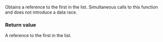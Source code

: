 {{cpp/chrono/tzdb_list/title|1=front}}
{{cpp/chrono/tzdb_list/navbar}}
{{dcl begin}}
{{dcl|since=c++20|1=
const std::chrono::tzdb&amp; front() const noexcept;
}}
{{dcl end}}

Obtains a reference to the first {{lc|std::chrono::tzdb}} in the list. Simultaneous calls to this function and {{c|std::chrono::reload_tzdb()}} does not introduce a data race.

===Return value===
A reference to the first {{lc|std::chrono::tzdb}} in the list.

{{langlinks|es|ja|ru|zh}}